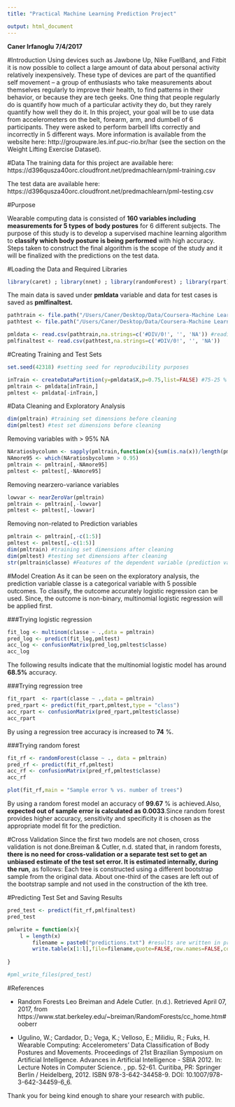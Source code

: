 ```yaml
---
title: "Practical Machine Learning Prediction Project"

output: html_document
---
```

**Caner Irfanoglu**
**7/4/2017**

#Introduction
Using devices such as Jawbone Up, Nike FuelBand, and Fitbit it is now possible to collect a large amount of data about personal activity relatively inexpensively. These type of devices are part of the quantified self movement – a group of enthusiasts who take measurements about themselves regularly to improve their health, to find patterns in their behavior, or because they are tech geeks. One thing that people regularly do is quantify how much of a particular activity they do, but they rarely quantify how well they do it. In this project, your goal will be to use data from accelerometers on the belt, forearm, arm, and dumbell of 6 participants. They were asked to perform barbell lifts correctly and incorrectly in 5 different ways. More information is available from the website here: http://groupware.les.inf.puc-rio.br/har (see the section on the Weight Lifting Exercise Dataset).

#Data
The training data for this project are available here:
https://d396qusza40orc.cloudfront.net/predmachlearn/pml-training.csv

The test data are available here:
https://d396qusza40orc.cloudfront.net/predmachlearn/pml-testing.csv



#Purpose

Wearable computing data is consisted of **160 variables including measurements for 5 types of**
**body postures** for 6 different subjects. The purpose of this study is to develop a supervised
machine learning algorithm to **classify which body posture is being performed** with high accuracy.
Steps taken to construct the final algorithm is the scope of the study and it will be finalized with the
predictions on the test data.

#Loading the Data and Required Libraries

```r
library(caret) ; library(nnet) ; library(randomForest) ; library(rpart)
```

The main data is saved under **pmldata** variable and data for test cases is saved as **pmlfinaltest.** 

```r
pathtrain <- file.path("/Users/Caner/Desktop/Data/Coursera-Machine Learning/pml-training.csv") #setting path
pathtest <- file.path("/Users/Caner/Desktop/Data/Coursera-Machine Learning/pml-testing.csv") 
```

```r
pmldata <- read.csv(pathtrain,na.strings=c('#DIV/0!', '', 'NA')) #reading csv files with NA treatment
pmlfinaltest <- read.csv(pathtest,na.strings=c('#DIV/0!', '', 'NA'))
``` 

#Creating Training and Test Sets
```r
set.seed(42318) #setting seed for reproducibility purposes
```

```r
inTrain <- createDataPartition(y=pmldata$X,p=0.75,list=FALSE) #75-25 % split
pmltrain <- pmldata[inTrain,]
pmltest <- pmldata[-inTrain,]
```

#Data Cleaning and Exploratory Analysis
```r
dim(pmltrain) #training set dimensions before cleaning
dim(pmltest) #test set dimensions before cleaning
```

Removing variables with > 95% NA

```r
NAratiosbycolumn <- sapply(pmltrain,function(x){sum(is.na(x))/length(pmltrain$X)})
NAmore95 <- which(NAratiosbycolumn > 0.95)
pmltrain <- pmltrain[,-NAmore95] 
pmltest <- pmltest[,-NAmore95]
```

Removing nearzero-variance variables
```r
lowvar <- nearZeroVar(pmltrain)
pmltrain <- pmltrain[,-lowvar] 
pmltest <- pmltest[,-lowvar]
```

Removing non-related to Prediction variables 
```r
pmltrain <- pmltrain[,-c(1:5)]
pmltest <- pmltest[,-c(1:5)]
dim(pmltrain) #training set dimensions after cleaning
dim(pmltest) #testing set dimensions after cleaning
str(pmltrain$classe) #Features of the dependent variable (prediction variable)
```

#Model Creation
As it can be seen on the exploratory analysis, the prediction variable classe is a categorical 
variable with 5 possible outcomes. To classify, the outcome accurately logistic regression can be used.
Since, the outcome is non-binary, multinomial logistic regression will be applied first.

###Trying logistic regression 
```r
fit_log <- multinom(classe ~ .,data = pmltrain)
pred_log <- predict(fit_log,pmltest)
acc_log <- confusionMatrix(pred_log,pmltest$classe)
acc_log
```

The following results indicate that the multinomial logistic model has around **68.5%** accuracy. 

###Trying regression tree
```r
fit_rpart  <- rpart(classe ~ .,data = pmltrain)
pred_rpart <- predict(fit_rpart,pmltest,type = "class")
acc_rpart <- confusionMatrix(pred_rpart,pmltest$classe)
acc_rpart
```

By using a regression tree accuracy is increased to **74** %. 

###Trying random forest
```r
fit_rf <- randomForest(classe ~ ., data = pmltrain)
pred_rf <- predict(fit_rf,pmltest)
acc_rf <- confusionMatrix(pred_rf,pmltest$classe) 
acc_rf
``` 

```r
plot(fit_rf,main = "Sample error % vs. number of trees")
```

By using a random forest model an accuracy of **99.67** % is achieved.Also, **expected out of sample error is calculated as 0.0033**.Since random forest provides higher accuracy, sensitivity and specificity  it is chosen as the appropriate model fit for the prediction.

#Cross Validation
Since the first two models are not chosen, cross validation is not done.Breiman & Cutler, n.d.
stated that, in random forests, **there is no need for cross-validation or a separate test set to get an unbiased estimate of the test set error. It is estimated internally, during the run**, as follows:
Each tree is constructed using a different bootstrap sample from the original data. About one-third of the cases are left out of the bootstrap sample and not used in the construction of the kth tree.


#Predicting Test Set and Saving Results
```r
pred_test <- predict(fit_rf,pmlfinaltest)
pred_test
```

```r
pmlwrite = function(x){
    l = length(x)
        filename = paste0("predictions.txt") #results are written in predictions.txt in the current dir.
        write.table(x[1:l],file=filename,quote=FALSE,row.names=FALSE,col.names=FALSE)
    
}

#pml_write_files(pred_test)
```

#References

* Random Forests Leo Breiman and Adele Cutler. (n.d.). Retrieved April 07, 2017, from https://www.stat.berkeley.edu/~breiman/RandomForests/cc_home.htm#ooberr

* Ugulino, W.; Cardador, D.; Vega, K.; Velloso, E.; Milidiu, R.; Fuks, H. Wearable Computing: Accelerometers' Data Classification of Body Postures and Movements. Proceedings of 21st Brazilian Symposium on Artificial Intelligence. Advances in Artificial Intelligence - SBIA 2012. In: Lecture Notes in Computer Science. , pp. 52-61. Curitiba, PR: Springer Berlin / Heidelberg, 2012. ISBN 978-3-642-34458-9. DOI: 10.1007/978-3-642-34459-6_6.

Thank you for being kind enough to share your research with public.


